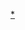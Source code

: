{{Navbox
|name=杉並區的町名
|state = {{{state|autocollapse}}}
|titlestyle = background:#efefef;
|bodystyle = background:#f9f9f9;
|groupstyle = background:#efefef;vertical-align:top;padding:0.125em 0.25em;
|liststyle = width:auto;
|oddstyle = background:#fcfcfc;
|evenstyle =
|title={{flagicon image|Flag of Suginami, Tokyo.svg}} [[杉並區]]町名
|group1 = 舊{{link-ja|杉並町|杉並町}}
|list1 = [[阿佐谷|阿佐谷北]] &#124; [[阿佐谷|阿佐谷南]] &#124; [[天沼]] &#124; [[梅里 (杉並區)|梅里]] &#124; [[高圓寺|高圓寺北]] &#124; [[高圓寺|高圓寺南]] &#124; [[成田西]] &#124; [[成田東 (杉並區)|成田東]] &#124; [[本天沼]]
|group2 = 舊{{link-ja|和田堀町|和田堀町}}
|list2 = [[和泉 (杉並區)|和泉]] &#124; [[永福 (東京都)|永福]] &#124; [[大宮 (杉並區)|大宮]] &#124; [[方南]] &#124; [[堀之內 (杉並區)|堀之內]] &#124; [[松之木]] &#124; [[和田 (杉並區)|和田]]
|group3 = 舊{{link-ja|井荻町|井荻町}}
|list3 = [[井草]] &#124; [[今川 (杉並區)|今川]] &#124; [[荻窪 (杉並區)|荻窪]] &#124; [[上井草]] &#124; [[荻窪 (杉並區)|上荻]] &#124; [[清水 (杉並區)|清水]] &#124; [[下井草]] &#124; [[善福寺 (杉並區)|善福寺]] &#124; [[西荻北]] &#124; [[西荻南]] &#124; [[荻窪 (杉並區)|南荻窪]] &#124; [[桃井]]
|group4 = 舊{{link-ja|高井戶町|高井戸町}}
|list4 = [[上高井戶]] &#124; [[久我山]] &#124; [[下高井戶]] &#124; [[松庵]] &#124; [[高井戶西]] &#124; [[高井戶東]] &#124; [[濱田山]] &#124; [[宮前 (杉並區)|宮前]]
}}<noinclude>
[[Category:杉並區町名|*]]
</noinclude>